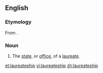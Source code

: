 ==English==

===Etymology===
From {{suffix|laureate|ship|lang=en}}.

===Noun===
{{en-noun|-|s}}

# The [[state]], or [[office]], of a [[laureate]].

[[et:laureateship]]
[[vi:laureateship]]
[[zh:laureateship]]